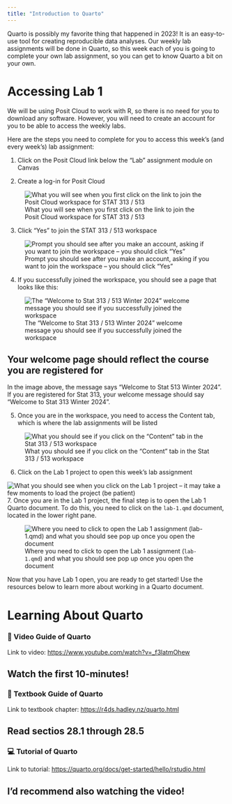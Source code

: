 ```yaml
---
title: "Introduction to Quarto"
---
```


Quarto is possibly my favorite thing that happened in 2023! It is an easy-to-use tool for creating reproducible data analyses. Our weekly lab assignments will be done in Quarto, so this week each of you is going to complete your own lab assignment, so you can get to know Quarto a bit on your own.

# Accessing Lab 1

We will be using Posit Cloud to work with R, so there is no need
for you to download any software. However, you will need to create
an account for you to be able to access the weekly labs. 

Here are the steps you need to complete for you to access this
week's (and every week's) lab assignment:

1. Click on the Posit Cloud link below the "Lab" assignment module
on Canvas

2. Create a log-in for Posit Cloud

![What you will see when you first click on the link to join the Posit Cloud workspace for STAT 313 / 513](images/create-login.png)

3. Click "Yes" to join the STAT 313 / 513 workspace

![Prompt you should see after you make an account, asking if you want to join the workspace -- you should click "Yes"](images/request-to-join.png)

4. If you successfully joined the workspace, you should see a 
page that looks like this:

![The "Welcome to Stat 313 / 513 Winter 2024" welcome message you should see if you successfully joined the workspace](images/joined-workspace.png)

::: {.callout-caution}
# Your welcome page should reflect the course you are registered for

In the image above, the message says "Welcome to Stat 513 Winter 2024". If you are registered for Stat 313, your welcome message
should say "Welcome to Stat 313 Winter 2024". 
:::

5. Once you are in the workspace, you need to access the Content 
tab, which is where the lab assignments will be listed

![What you should see if you click on the "Content" tab in the Stat 313 / 513 workspace](images/access-content.png)

6. Click on the Lab 1 project to open this week's lab assignment

![What you should see when you click on the Lab 1 project -- it may take a few moments to load the project (be patient)](images/open-project.png)
7. Once you are in the Lab 1 project, the final step is to open 
the Lab 1 Quarto document. To do this, you need to click on the 
`lab-1.qmd` document, located in the lower right pane. 

![Where you need to click to open the Lab 1 assignment (`lab-1.qmd`) and what you should see pop up once you open the document](images/open-lab.png)

Now that you have Lab 1 open, you are ready to get started! Use
the resources below to learn more about working in a Quarto
document. 

# Learning About Quarto

### 🎥 Video Guide of Quarto

Link to video: <https://www.youtube.com/watch?v=_f3latmOhew>

::: callout-note
# Watch the first 10-minutes!
:::

### 📖 Textbook Guide of Quarto

Link to textbook chapter: <https://r4ds.hadley.nz/quarto.html>

::: callout-note
# Read sectios 28.1 through 28.5
:::

### 💻 Tutorial of Quarto

Link to tutorial: <https://quarto.org/docs/get-started/hello/rstudio.html>

::: callout-note
# I'd recommend also watching the video!
:::
